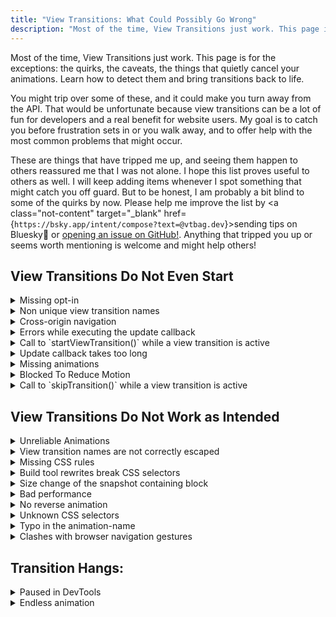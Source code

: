 ```yaml
---
title: "View Transitions: What Could Possibly Go Wrong"
description: "Most of the time, View Transitions just work. This page is for the exceptions: the quirks, the caveats, the things that quietly cancel your animations. Learn how to detect them and bring transitions back to life."
---
```



Most of the time, View Transitions just work. This page is for the exceptions: the quirks, the caveats, the things that quietly cancel your animations. Learn how to detect them and bring transitions back to life.

You might trip over some of these, and it could make you turn away from the API. That would be unfortunate because view transitions can be a lot of fun for developers and a real benefit for website users. My goal is to catch you before frustration sets in or you walk away, and to offer help with the most common problems that might occur.

These are things that have tripped me up, and seeing them happen to others reassured me that I was not alone. I hope this list proves useful to others as well. I will keep adding items whenever I spot something that might catch you off guard. But to be honest, I am probably a bit blind to some of the quirks by now. Please help me improve the list by <a class="not-content" target="\_blank" href={`https://bsky.app/intent/compose?text=@vtbag.dev`}><span>sending tips on Bluesky<b>🦋</b></span></a>
or [opening an issue on GitHub!](https://github.com/vtbag/website/issues/new?template=feature-request.yml). Anything that tripped you up or seems worth mentioning is welcome and might help others!

## View Transitions Do Not Even Start

<details name="fail" class="c">
  <summary>Missing opt-in</summary>
  When enabling cross-document view transitions, both sides of the navigation must opt in to view transitions. You need the `@view-transition` at-rule on the page where you start the navigation and on the page you navigate to.
  ```css
  @view-transition {
    navigation: auto;
  }
  ```
</details>

<details name="fail" class="s c">
<summary>Non unique view transition names</summary>
When the View Transition API takes snapshots, it looks for elements with a [`view-transition-name`](/basics/pseudos/#view-transition-names) CSS property.  No two elements selected for screenshots in the old state must have the same view transition name. Same is true when the API capture the new images. Duplicate names raise an error and cancel the view transition as if it was explicitly stopped by `skipTransition()`.  Of course, it is OK and often necessary to have the same names for old and new images, as this is the key to the API's shared element transitions.

Duplicate view transition names during image capturing are likely when you define view transition names in reusable components or if you use the same existing slug in multiple places as a view transition name. Often this can be fixed by adding some context to the view transition name, or [assigning names automatically](/tips/auto-names/#setting-names-using-javascript) and use view transition classes for styling.

</details>

<details name="fail" class="c">
  <summary>Cross-origin navigation</summary>
  The _origin_ of a URL is the part up to the first single slash. For cross-document view transitions, the protocol (`http:` vs `https:`), the domain, and the port must be identical. Also check for cross-origin redirects.

`https://vtbag.dev/x/` and `http://unsafe.vtbag.dev:1234/y/` fail the same-origin test for all three reasons: different protocol, different domain and different port.

</details>


<details name="fail" class="s">
<summary>
Errors while executing the update callback
</summary>
Oh, that one is tricky because it can often go unnoticed for a while. It might be a good idea to catch and log failures during the update:
```js
const transition = document.startViewTransition(...);
transition.updateCallbackDone.catch((e) => {
  console.error("updateCallbackDone error", e);
})
```
</details>

<details name="fail" class="s">
  <summary>
    Call to `startViewTransition()` while a view transition is active
  </summary>
  Calling `startViewTransition()` starts an asynchronous action. It takes some
  time to update the DOM, capture the before and after images and to wait for
  the end of the animation. The call to `startViewTransition` does not wait for
  all this to happen. It returns immediately even before the capturing phase.
  This allows you to directly interact with the view transition object returned
  by the call. Your code continues and runs in parallel to the view transition.
  Thus you can directly followup with another call to `startViewTransition()`.
  If that happens while the former view transition is still active, it has the
  same effect as calling `skipTransition()`: The current animations of the
  active view transition are stopped immediately or do not even start.
</details>

<details name="fail" class="s">
  <summary>Update callback takes too long</summary>
  The update callback for `startViewTransition()` should complete as fast as possible. After all, the renderer is blocked while this callback runs and the users can not interact with the site. On the other hand, technically you can do a lot of long running stuff and the View Transition API will wait for this asynchronous function to finish.

But the patience of browsers isn't endless. After a few seconds, about 4 for Chrome, the view transitions will be skipped with an error and animations will not even start.

Better do all preparations before calling `startViewTransition()` and limit the work done in the update callback to a minimum.

</details>

<details name="fail" class="c s">
<summary>Missing animations</summary>
The view transition ends as soon as the last animation of a view transition pseudo-element ends. If now such animations exist, the view transition ends immediately after taking the snapshots.

How can this happen? These are the most likely triggers:

- you explicitly opt-out of the default view transition name for the document root and define no alternatives:

  ```css
  :root {
    view-transition-name: none;
  }
  ```

- you have some elements with view transition names but cancel all animations:
  ```css
  // also gets automatically inherited by 
  // view-transition-old and 
  // view-transition-new
  view-transition-group(*) {
    animation-duration: 0s;
  }
  ```

There are also other ways to mess up, for example setting animation-name to `none`.

</details>

<details name="fail" class="c s">
<summary>Blocked To Reduce Motion</summary>
Of course, you respect the users' preference for reduced motion for [same-document](/basics/javascript/#startviewtransition) and [cross-document](/fwvt/enabling/#respecting-reduced-motion-preferences) view transitions. Good!

But you forgot that you lately tested that feature and set the preference for `prefers-reduced-motion` to `reduce`, either on the OS level or in the browser/DevTools.

Switch it back in your development environment to re-enable view transitions.

</details>

<details name="fail">
  <summary>Call to `skipTransition()` while a view transition is active</summary>
  Calling `skipTransition()` on the ViewTransition object returned by `startViewTransition()` cancels the active view transition.

If you call `skipTransition()` before the [ready promise](/basics/javascript/#promises) fulfills, the view transition API will not insert the `::view-transition` pseudo-element tree and the animations won't start at all.

The update callback will always run to completion, independent of calls to `skipTransition()`.

If you call `skipTransition()` after the animations started but before they end, the view transition API will remove the `::view-transition` pseudo-element tree. This interrupts all animations and reveals the target DOM. It looks like all animations suddenly jumped to their end position.


The View Transition API will offer `document.activeViewTransition` to check for a currently active view transition. For your own calls, you can take care that you do not interrupt yourself by keeping track of the last result of calling `startViewTransition`.

As a cross browser solution that already works today, you can also use [`mayStartViewTransition()`](/tools/utensil-drawer/#maystartviewtransition) from the Bag's `Utensil Drawer` to keep track for you and then call [`getCurrentViewTransition()`](/tools/utensil-drawer/#current-view-transition) to check for an active view transition.

</details>

## View Transitions Do Not Work as Intended 

<details name="fail" class="c">
  <summary>Unreliable Animations</summary>
This one can really throw you off: View transitions work sometimes, sometimes they don't. They might work when you open dev tools. And fail as soon as you close them. They work as a charm when you traverse back and forth through the browser history, but they refuse to show up when you click a link. Sounds familiar?

The reason could be that the browser starts view transitions too early during page load. If that is the case, the browser needs a bit of help to decide on the right moment. Tell it [what part of the page to wait for](/basics/pseudos/#delaying-cross-document-transitions) before the transition should start.

</details>

<details name="fail" class="s c">
<summary>View transition names are not correctly escaped</summary>
Not every string is a valid custom ident that works as a view transition name. If your names include characters like e.g. `/`, `&`, or '+', you must [escape](/basics/pseudos/#escaping) them. Otherwise, the browser will ignore your view transition name.

You are safe if you stick to `A`-`Z`, `a`-`z`, `0`-`9`, `-` or `_`, as long as the name does not start with a digit or with a dash followed by a digit. For anything else, use `CSS.escape()` to properly escape the characters in your names. If `CSS.escape()` is not available, use a polyfill or the [`escapeViewTransitionName()`](/tools/utensil-drawer/#escapeviewtransitionname) function from the Bag's Utensil Drawer.

</details>

<details name="fail" class="c">
  <summary>Missing CSS rules</summary>
  Styles to animate view transitions must be available in the updated DOM. That is typically not a problem for same-document view transitions, but for cross-document view transitions, the updated DOM is loaded from the target URL of the navigation.

All styling for the pseudo-elements is taken from the page you navigate to. This is even true for the [styling of exit animations](/tips/css/#animations) on the page you left.

The only phase where the styles of the current page are important is when you assign view transition names for the old images, e.g.:

```css
selector {
  view-transition-name: name;
}
```

Tip: Move the view transition styling for cross-document view transitions to a global stylesheet.

</details>

<details name="fail" class="c s">
  <summary>Build tool rewrites break CSS selectors</summary>
  
  You can spend hours staring at your CSS and questioning your own sanity. If you’ve been squinting at your IDE long enough, take a look at the page source as the browser actually sees it. Sometimes all the helpful UX tricks can get in your way. Here’s an example that often trips me up when working with Astro, even though I should really know better by now. 


```astro
<style>
::view-transition-group(*) {
  animation-duration: 2s;
}
<style>
```
This is the recommended way to consistently slow down all your view transition animations to 2 seconds. 

This is what the browser might see when tools automatically scope your styles:
```html
<style>
::view-transition-group(*):where(.astro-h4nsz2sr){
  animation-duration:2s
}
</style>
```
This will never match as the pseudo-element selector evaluates to `:root` and the scoping class is set on your current component, not on the `:root` element. 

Fixing this is easy: use `:global()` as in `:global(::view-transition-group(*))`, or, for Astro, bundle you pseudo-element selectors in a global style element: `<style is:global>`:

```html
<style is:global>
::view-transition-group(*) {
  animation-duration: 2s;
}
</style>
```

</details>

<details name="fail" class="c s">
<summary>Size change of the snapshot containing block</summary>
I wrote a whole [crime short story about this](/fwvt/uncovering/). TL;DR: watch your overflows and consider
```html
<meta name="viewport" content="width=device-width, minimum-scale=1">
```
instead of the typical
```html
<meta name="viewport" content="width=device-width, initial-scale=1">
```
</details>

<details name="fail" class="c s">
<summary>Bad performance</summary>
When your transitions feel slaggy, this may have various reasons, but typically it is not the time required for waiting for and capturing snapshots. Check with different browsers. Sometimes this might also be something that has to fixed on the browser level.
 
The main effects to watch for are missing pre-rendering, excessive render blocking, expensive CSS rules and massive re-layouts.
It might also be helpful to restrict the number of pseudo elements and animations by assigning view transition names only to elements inside the view port, explicitly setting user agent generated animations to "none" or even exclude pseudo element from rendering by setting `display: none`.    
</details>


<details name="fail" class="c">
  <summary>No reverse animation</summary>
When you replace the default cross-fade animation with a slide from the right or something similar, you might have the expectation that on back navigation, the animation should play the animation in reverse.

The View Transition API can give you a bit of navigation context in its `pagereveal` event. A concept of avigation direction is not part of it. If your browser supports the Navigation API, you can get the information from there. Otherwise, you need to fiddle with the History API.

When you detect a backward traversal, set a view transition type and use this in you stylesheet to control the animations.

Or you use third-party scripts like the [Turn Signal](/tools/turn-signal/) for direction detection and view transition type support.

</details>

<details name="fail" class="c s">
<summary>Unknown CSS selectors</summary>
This is generally true for CSS, but it can happen more often in the context of view transitions: If the browser does not recognize a selector, it ignores the entire rule. This if true even when known and unknown selectors are combined in a single rule, like this:
```css
.bar, 
:active-view-transition .foo, {
  property: value;
}
```
If the browser does not recognize the `:active-view-transition` pseudo-class, it will also skip styling `.bar`. The safer approach is to separate them:
```css
.bar {
  property: value;
}
:active-view-transition .foo, {
  property: value;
}
```
</details>

<details name="fail" class="c s">
  <summary>Typo in the animation-name</summary>
  This is a special case of "No animations" above: if the `animation-name`
  doesn't match a `@keyframes` definition, the animation fails silently without
  an error as if `animation-name` were set to `none`.
</details>

<details name="fail">
  <summary>Clashes with browser navigation gestures</summary>
  Especially on mobile, browsers might support their own gestures and animations for traversing the browser history, like swiping the current page to the right. In combination with view transitions this might look awkward.

Typically, browsers suppress view transitions on navigation if they already have started their own animation.

The `popstate` and `navigation` events have a `hasUAVisualTransition` property which you can use to skip your own view transitions when the browser has already started a native one.

Sadly, `popstate` does not fire for cross-document navigation, and not all browsers that support the view transition API also support the Navigation API.

As a last resort, you could completely skip view transitions when the `activation.navigationType` of the `pageswap` event equals `'traverse'`.

</details>

## Transition Hangs:

<details name="fail">
  <summary>Paused in DevTools</summary>
  This is a classic that has tricked me and many others before. While debugging
  view transitions, you pressed the pause button in the DevTools Animation
  panel, then switched the view to the console and completely forgot you had
  paused it. Simple to fix, but sometimes nerve-racking to detect.
</details>

<details name="fail">
  <summary>Endless animation</summary>
  You can also pause animations using JavaScript, or set
`animation-iteration-count` to `infinite`. This or similar actions will ensure that
the view transition hangs or runs forever.
</details>

<style>{`

main details {
  border-left: 0pt !important;
  border-radius: 16px 0 0 0;
  box-shadow: -1px -1px 4px 0px #8884;
  border: 1px dashed #8884;
  padding-bottom: 16px;
}
main details::details-content {
  transform: translateX(30px);
  border-radius: 16px 0 0 0;
  padding: 8px 16px;
  margin-bottom: -16px;
  background: #8881;
}

main details.c summary::after {
  content:"cross-document";
}
main details.s summary::after {
  content:"same-document";
}
main details.c.s summary::after {
  content:"same-document and cross-document";
}
main summary::after {
  font-size: .7rem;
  border: 2px solid #8084;
  border-radius: 5px;
  padding: 0px 8px;
  margin-left: 18px;
  display: inline-block; 
}
`}</style>
